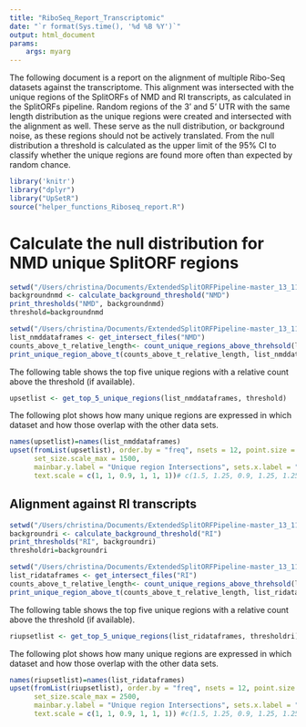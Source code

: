 ```yaml
---
title: "RiboSeq_Report_Transcriptomic"
date: "`r format(Sys.time(), '%d %B %Y')`"
output: html_document
params:
    args: myarg
---
```

The following document is a report on the alignment of multiple Ribo-Seq datasets against the transcriptome. This alignment was intersected with the unique regions of the SplitORFs of NMD and RI transcripts, as calculated in the SplitORFs pipeline. Random regions of the 3' and 5' UTR with the same length distribution as the unique regions were created and intersected with the alignment as well. These serve as the null distribution, or background noise, as these regions should not be actively translated. From the null distribution a threshold is calculated as the upper limit of the 95% CI to classify whether the unique regions are found more often than expected by random chance.

```r
library('knitr')
library("dplyr")
library("UpSetR")
source("helper_functions_Riboseq_report.R")
```

# Calculate the null distribution for NMD unique SplitORF regions
```r
setwd("/Users/christina/Documents/ExtendedSplitORFPipeline-master_13_11_23/Output/BOWTIE_transcriptome")
backgroundnmd <- calculate_background_threshold("NMD")
print_thresholds("NMD", backgroundnmd)
threshold=backgroundnmd
```


```r
setwd("/Users/christina/Documents/ExtendedSplitORFPipeline-master_13_11_23/Output/BOWTIE_transcriptome/NMD_transcriptome")
list_nmddataframes <- get_intersect_files("NMD")
counts_above_t_relative_length<- count_unique_regions_above_threhsold(list_nmddataframes, threshold)
print_unique_region_above_t(counts_above_t_relative_length, list_nmddataframes)
```



The following table shows the top five unique regions with a relative count above the threshold (if available).
```r
upsetlist <- get_top_5_unique_regions(list_nmddataframes, threshold)
```

The following plot shows how many unique regions are expressed in which dataset and how those overlap with the other data sets.

```r
names(upsetlist)=names(list_nmddataframes)
upset(fromList(upsetlist), order.by = "freq", nsets = 12, point.size = 2.25, line.size = 1.5, set_size.show = TRUE,
      set_size.scale_max = 1500, 
      mainbar.y.label = "Unique region Intersections", sets.x.label = "Matching unique regions per dataset",
      text.scale = c(1, 1, 0.9, 1, 1, 1))# c(1.5, 1.25, 0.9, 1.25, 1.25, 1.5)

```


## Alignment against RI transcripts
```r
setwd("/Users/christina/Documents/ExtendedSplitORFPipeline-master_13_11_23/Output/BOWTIE_transcriptome")
backgroundri <- calculate_background_threshold("RI")
print_thresholds("RI", backgroundri)
thresholdri=backgroundri
```

```r
setwd("/Users/christina/Documents/ExtendedSplitORFPipeline-master_13_11_23/Output/BOWTIE_transcriptome/RI_transcriptome")
list_ridataframes <- get_intersect_files("RI")
counts_above_t_relative_length<- count_unique_regions_above_threhsold(list_ridataframes, thresholdri)
print_unique_region_above_t(counts_above_t_relative_length, list_ridataframes)
```


The following table shows the top five unique regions with a relative count above the threshold (if available).
```r
riupsetlist <- get_top_5_unique_regions(list_ridataframes, thresholdri)
```




The following plot shows how many unique regions are expressed in which dataset and how those overlap with the other data sets.

```r
names(riupsetlist)=names(list_ridataframes)
upset(fromList(riupsetlist), order.by = "freq", nsets = 12, point.size = 2.25, line.size = 1.5, set_size.show = TRUE,
      set_size.scale_max = 2500,
      mainbar.y.label = "Unique region Intersections", sets.x.label = "Matching unique regions per dataset",
      text.scale = c(1, 1, 0.9, 1, 1, 1)) #c(1.5, 1.25, 0.9, 1.25, 1.25, 1.5)

```